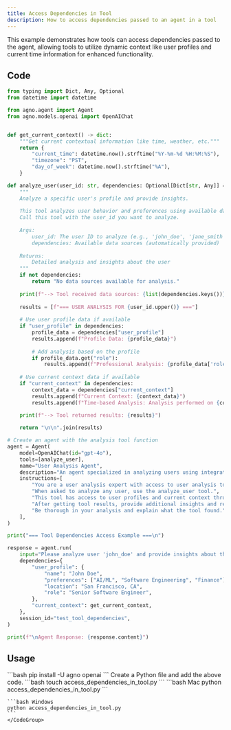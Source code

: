 ```yaml
---
title: Access Dependencies in Tool
description: How to access dependencies passed to an agent in a tool
---
```


This example demonstrates how tools can access dependencies passed to the agent, 
allowing tools to utilize dynamic context like user profiles and current time information for enhanced functionality.

## Code

```python cookbook/agents/dependencies/access_dependencies_in_tool.py
from typing import Dict, Any, Optional
from datetime import datetime

from agno.agent import Agent
from agno.models.openai import OpenAIChat


def get_current_context() -> dict:
    """Get current contextual information like time, weather, etc."""
    return {
        "current_time": datetime.now().strftime("%Y-%m-%d %H:%M:%S"),
        "timezone": "PST",
        "day_of_week": datetime.now().strftime("%A"),
    }

def analyze_user(user_id: str, dependencies: Optional[Dict[str, Any]] = None) -> str:
    """
    Analyze a specific user's profile and provide insights.
    
    This tool analyzes user behavior and preferences using available data sources.
    Call this tool with the user_id you want to analyze.
    
    Args:
        user_id: The user ID to analyze (e.g., 'john_doe', 'jane_smith')
        dependencies: Available data sources (automatically provided)
    
    Returns:
        Detailed analysis and insights about the user
    """
    if not dependencies:
        return "No data sources available for analysis."
    
    print(f"--> Tool received data sources: {list(dependencies.keys())}")
    
    results = [f"=== USER ANALYSIS FOR {user_id.upper()} ==="]
    
    # Use user profile data if available
    if "user_profile" in dependencies:
        profile_data = dependencies["user_profile"]
        results.append(f"Profile Data: {profile_data}")
        
        # Add analysis based on the profile
        if profile_data.get("role"):
            results.append(f"Professional Analysis: {profile_data['role']} with expertise in {', '.join(profile_data.get('preferences', []))}")
    
    # Use current context data if available
    if "current_context" in dependencies:
        context_data = dependencies["current_context"]
        results.append(f"Current Context: {context_data}")
        results.append(f"Time-based Analysis: Analysis performed on {context_data['day_of_week']} at {context_data['current_time']}")

    print(f"--> Tool returned results: {results}")
    
    return "\n\n".join(results)

# Create an agent with the analysis tool function
agent = Agent(
    model=OpenAIChat(id="gpt-4o"),
    tools=[analyze_user],
    name="User Analysis Agent",
    description="An agent specialized in analyzing users using integrated data sources.",
    instructions=[
        "You are a user analysis expert with access to user analysis tools.",
        "When asked to analyze any user, use the analyze_user tool.",
        "This tool has access to user profiles and current context through integrated data sources.",
        "After getting tool results, provide additional insights and recommendations based on the analysis.",
        "Be thorough in your analysis and explain what the tool found."
    ],
)

print("=== Tool Dependencies Access Example ===\n")

response = agent.run(
    input="Please analyze user 'john_doe' and provide insights about their professional background and preferences.",
    dependencies={
        "user_profile": {
            "name": "John Doe",
            "preferences": ["AI/ML", "Software Engineering", "Finance"],
            "location": "San Francisco, CA",
            "role": "Senior Software Engineer",
        },
        "current_context": get_current_context,
    },
    session_id="test_tool_dependencies",
)

print(f"\nAgent Response: {response.content}")
```

## Usage

<Steps>
  <Snippet file="create-venv-step.mdx" />

  <Step title="Install libraries">
    ```bash
    pip install -U agno openai
    ```
  </Step>

  <Snippet file="export-openai-api.mdx" />

  <Step title="Create a Python file">
    Create a Python file and add the above code.
    ```bash
    touch access_dependencies_in_tool.py
    ```
  </Step>

  <Step title="Run Agent">
    <CodeGroup>
    ```bash Mac
    python access_dependencies_in_tool.py
    ```
    
    ```bash Windows
    python access_dependencies_in_tool.py
    ```
    </CodeGroup>
  </Step>

  <Snippet file="find-all-cookbooks.mdx" />
</Steps>